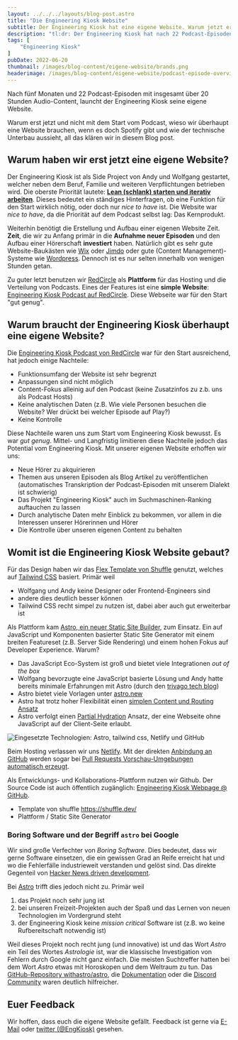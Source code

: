 ```yaml
---
layout: ../../../layouts/blog-post.astro
title: "Die Engineering Kiosk Website"
subtitle: Der Engineering Kiosk hat eine eigene Website. Warum jetzt erst, was wir uns erhoffen und womit diese technisch umgesetzt wurde.
description: "tl:dr: Der Engineering Kiosk hat nach 22 Podcast-Episoden eine eigene Website. Gebaut mit dem static site builder [Astro](https://astro.build/). Source code ist auf [GitHub:EngineeringKiosk/webpage](https://github.com/EngineeringKiosk/webpage) verfügbar."
tags: [
    "Engineering Kiosk"
]
pubDate: 2022-06-20
thumbnail: /images/blog-content/eigene-website/brands.png
headerimage: /images/blog-content/eigene-website/podcast-episode-overview.png
---
```


Nach fünf Monaten und 22 Podcast-Episoden mit insgesamt über 20 Stunden Audio-Content, launcht der Engineering Kiosk seine eigene Website.

Warum erst jetzt und nicht mit dem Start vom Podcast, wieso wir überhaupt eine Website brauchen, wenn es doch Spotify gibt und wie der technische Unterbau aussieht, all das klären wir in diesem Blog post.

## Warum haben wir erst jetzt eine eigene Website?

Der Engineering Kiosk ist als Side Project von Andy und Wolfgang gestartet, welcher neben dem Beruf, Familie und weiteren Verpflichtungen betrieben wird.
Die oberste Priorität lautete: [**Lean (schlank) starten und iterativ arbeiten**](https://de.wikipedia.org/wiki/Lean_Development).
Dieses bedeutet ein ständiges Hinterfragen, ob eine Funktion für den Start wirklich nötig, oder doch nur *nice to have* ist.
Die Website war *nice to have*, da die Priorität auf dem Podcast selbst lag: Das Kernprodukt.

Weiterhin benötigt die Erstellung und Aufbau einer eigenen Website Zeit.
**Zeit**, die wir zu Anfang primär in die **Aufnahme neuer Episoden** und den Aufbau einer Hörerschaft **investiert** haben.
Natürlich gibt es sehr gute Website-Baukästen wie [Wix](https://de.wix.com/) oder [Jimdo](https://www.jimdo.com/) oder gute (Content Management)-Systeme wie [Wordpress](https://wordpress.com/).
Dennoch ist es nur selten innerhalb von wenigen Stunden getan.

Zu guter letzt benutzen wir [RedCircle](https://redcircle.com/) als **Plattform** für das Hosting und die Verteilung von Podcasts.
Eines der Features ist eine **simple Website**: [Engineering Kiosk Podcast auf RedCircle](https://redcircle.com/shows/engineeringkiosk).
Diese Webseite war für den Start "gut genug".

## Warum braucht der Engineering Kiosk überhaupt eine eigene Website?

Die [Engineering Kiosk Podcast von RedCircle](https://redcircle.com/shows/engineeringkiosk) war für den Start ausreichend, hat jedoch einige Nachteile:

- Funktionsumfang der Website ist sehr begrenzt
- Anpassungen sind nicht möglich
- Content-Fokus alleinig auf den Podcast (keine Zusatzinfos zu z.b. uns als Podcast Hosts) 
- Keine analytischen Daten (z.B. Wie viele Personen besuchen die Website? Wer drückt bei welcher Episode auf Play?)
- Keine Kontrolle

Diese Nachteile waren uns zum Start vom Engineering Kiosk bewusst.
Es war *gut genug*.
Mittel- und Langfristig limitieren diese Nachteile jedoch das Potential vom Engineering Kiosk.
Mit unserer eigenen Website erhoffen wir uns:

* Neue Hörer zu akquirieren
* Themen aus unseren Episoden als Blog Artikel zu veröffentlichen (automatisches Transkription der Podcast-Episoden mit unserem Dialekt ist schwierig)
* Das Projekt "Engineering Kiosk" auch im Suchmaschinen-Ranking auftauchen zu lassen
* Durch analytische Daten mehr Einblick zu bekommen, vor allem in die Interessen unserer Hörerinnen und Hörer
* Die Kontrolle über unseren eigenen Content zu behalten

<PodcastEpisodeBlogpostAd episode="21" />

## Womit ist die Engineering Kiosk Website gebaut?

Für das Design haben wir das [Flex Template von Shuffle](https://shuffle.dev/marketplace/flex) genutzt, welches auf [Tailwind CSS](https://tailwindcss.com/) basiert.
Primär weil

* Wolfgang und Andy keine Designer oder Frontend-Engineers sind
* andere dies deutlich besser können
* Tailwind CSS recht simpel zu nutzen ist, dabei aber auch gut erweiterbar ist

Als Plattform kam [Astro, ein neuer Static Site Builder](https://astro.build/), zum Einsatz.
Ein auf JavaScript und Komponenten basierter Static Site Generator mit einem breiten Featureset (z.B. Server Side Rendering) und einem hohen Fokus auf Developer Experience.
Warum?

* Das JavaScript Eco-System ist groß und bietet viele Integrationen *out of the box*
* Wolfgang bevorzugte eine JavaScript basierte Lösung und Andy hatte bereits minimale Erfahrungen mit Astro (durch den [trivago tech blog](https://tech.trivago.com))
* Astro bietet viele Vorlagen unter [astro.new](https://astro.new/)
* Astro hat trotz hoher Flexibilität einen [simplen Content und Routing Ansatz](https://docs.astro.build/en/core-concepts/routing/)
* Astro verfolgt einen [Partial Hydration](https://docs.astro.build/en/core-concepts/partial-hydration/) Ansatz, der eine Webseite ohne JavaScript auf der Client-Seite erlaubt. 

![Eingesetzte Technologien: Astro, tailwind css, Netlify und GitHub](/images/blog-content/eigene-website/brands.png "Eingesetzte Technologien: Astro, tailwind css, Netlify und GitHub")

Beim Hosting verlassen wir uns [Netlify](https://www.netlify.com/).
Mit der direkten [Anbindung an GitHub](https://github.com/apps/netlify) werden sogar bei [Pull Requests Vorschau-Umgebungen automatisch erzeugt](https://github.com/EngineeringKiosk/webpage/pull/54).

Als Entwicklungs- und Kollaborations-Plattform nutzen wir Github.
Der Source Code ist auch öffentlich zugänglich: [Engineering Kiosk Webpage @ GitHub](https://github.com/EngineeringKiosk/webpage).

- Template von shuffle https://shuffle.dev/
- Plattform / Static Site Generator

### Boring Software und der Begriff `astro` bei Google 

Wir sind große Verfechter von *Boring Software*.
Dies bedeutet, dass wir gerne Software einsetzen, die ein gewissen Grad an Reife erreicht hat und wo die Fehlerfälle industrieweit verstanden und gelöst sind.
Das direkte Gegenteil von [Hacker News driven development](https://devdriven.by/hn/).

Bei [Astro](https://astro.build/) trifft dies jedoch nicht zu.
Primär weil

1. das Projekt noch sehr jung ist
2. bei unseren Freizeit-Projekten auch der Spaß und das Lernen von neuen Technologien im Vordergrund steht
3. der Engineering Kiosk keine *mission critical* Software ist (z.B. wo keine Rufbereitschaft notwendig ist)

Weil dieses Projekt noch recht jung (und innovative) ist und das Wort *Astro* ein Teil des Wortes *Astrologie* ist, war die klassische Investigation von Fehlern durch Google nicht ganz einfach.
Die meisten Suchtreffer hatten bei dem Wort *Astro* etwas mit Horoskopen und dem Weltraum zu tun.
Das [GitHub-Repository withastro/astro](https://github.com/withastro/astro), die [Dokumentation](https://docs.astro.build/en/getting-started/) oder die [Discord Community](https://astro.build/chat) waren deutlich hilfreicher. 

<PodcastEpisodeBlogpostAd episode="21" />

## Euer Feedback

Wir hoffen, dass euch die eigene Website gefällt.
Feedback ist gerne via [E-Mail](mailto:stehtisch@engineeringkiosk.dev) oder [twitter (@EngKiosk)](https://twitter.com/EngKiosk) gesehen.
